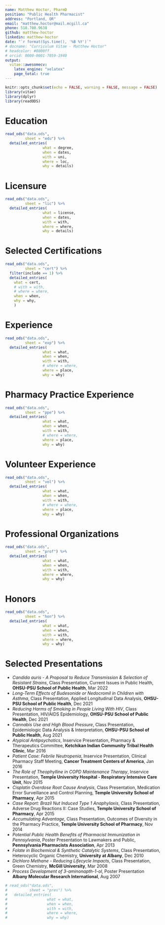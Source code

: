 ```yaml
---
name: Matthew Hoctor, PharmD
position: "Public Health Pharmacist"
address: "Portland, OR"
email: "matthew.hoctor@mail.mcgill.ca"
phone: 518.708.9638
github: matthew-hoctor
linkedin: matthew-hoctor
date: "`r format(Sys.time(), '%B %Y')`"
# docname: "Curriculum Vitae - Matthew Hoctor"
# headcolor: #8000ff
# orcid: 0000-0001-7059-1940
output: 
  vitae::awesomecv:
    latex_engine: "xelatex"
    page_total: true
---
```


```r
knitr::opts_chunk$set(echo = FALSE, warning = FALSE, message = FALSE)
library(vitae)
library(dplyr)
library(readODS)
```

# Education

```r
read_ods("data.ods",
         sheet = "edu") %>%
  detailed_entries(
                 what = degree,
                 when = dates,
                 with = uni,
                 where = loc,
                 why = details)
```

# Licensure

```r
read_ods("data.ods",
         sheet = "lic") %>%
  detailed_entries(
                 what = license,
                 when = dates,
                 with = with,
                 where = where,
                 why = details)
```

# Selected Certifications

```r
read_ods("data.ods",
         sheet = "cert") %>%
  filter(include == 1) %>%
  detailed_entries(
    what = cert,
    # with = with,
    # where = where,
    when = when,
    why = why,
    )
```

# Experience

```r
read_ods("data.ods",
         sheet = "exp") %>%
  detailed_entries(
                 what = what,
                 when = when,
                 with = with,
                 # where = where,
                 where = place,
                 why = why)
```

\pagebreak

# Pharmacy Practice Experience

```r
read_ods("data.ods",
         sheet = "ppe") %>%
  detailed_entries(
                 what = what,
                 when = when,
                 with = with,
                 # where = where,
                 where = place,
                 why = why)
```

\pagebreak

# Volunteer Experience

```r
read_ods("data.ods",
         sheet = "vol") %>%
  detailed_entries(
                 what = what,
                 when = when,
                 with = with,
                 # where = where,
                 where = place,
                 why = why)
```


# Professional Organizations

```r
read_ods("data.ods",
         sheet = "prof") %>%
  detailed_entries(
                 what = what,
                 when = when,
                 with = with,
                 where = where,
                 why = why)
```

# Honors

```r
read_ods("data.ods",
         sheet = "hon") %>%
  detailed_entries(
                 what = what,
                 when = when,
                 with = with,
                 where = where,
                 why = why)
```

\pagebreak

# Selected Presentations

 * *Candida auris - A Proposal to Reduce Transmission & Selection of Resistant Strains*, Class Presentation, Current Issues in Public Health, **OHSU-PSU School of Public Health**, Mar 2022
 * *Long-Term Effects of Budesonide or Nedocromil in Children with Asthma*, Class Presentation, Applied Longitudinal Data Analysis, **OHSU-PSU School of Public Health**, Dec 2021
 * *Reducing Harms of Smoking in People Living With HIV*, Class Presentation, HIV/AIDS Epidemiology, **OHSU-PSU School of Public Health**, Dec 2021
 * *Cannabis Use and High Blood Pressure*, Class Presentation, Epidemiologic Data Analysis & Interpretation, **OHSU-PSU School of Public Health**, Aug 2021
 * *Atypical Antipsychotics*, Inservice Presentation, Pharmacy & Therapeutics Committee, **Ketchikan Indian Community Tribal Health Clinic**, Mar 2016
 * *Patient Case: Febrile Neutropenia*, Inservice Presentation, Clinical Pharmacy Staff Meeting, **Cancer Treatment Centers of America**, Jan 2016
 * *The Role of Theophylline in COPD Maintenance Therapy*, Inservice Presentation, **Temple University Hospital - Respiratory Intensive Care Unit**, Nov 2015
 * *Cisplatin Overdose Root Cause Analysis*, Class Presentation, Medication Error Surveillance and Control Planning, **Temple University School of Pharmacy**, Apr 2015
 * *Case Report: Brazil Nut Induced Type 1 Anaphylaxis*, Class Presentation, Adverse Drug Reactions II: Case Studies, **Temple University School of Pharmacy**, Apr 2015
 * *Accumulating Advantage*, Class Presentation, Outcomes of Diversity in the Pharmacy Practice, **Temple University School of Pharmacy**, Nov 2014
 * *Potential Public Health Benefits of Pharmacist Immunization in Pennsylvania*, Poster Presentation to Lawmakers and Public, **Pennsylvania Pharmacists Association**, Apr 2013
 * *Folate in Biochemical & Synthetic Catalytic Systems*, Class Presentation, Heterocyclic Organic Chemistry, **University at Albany**, Dec 2010
 * *Dichloro Methane - Reducing Lifecycle Impacts*, Class Presentation, Green Chemistry, **McGill University**, Mar 2008
 * *Process Development of 3-aminonapth-1-ol*, Poster Presentation **Albany Molecular Research International**, Aug 2007

```r
# read_ods("data.ods", 
#          sheet = "pres") %>%
#   detailed_entries(
#                  what = what,
#                  when = when,
#                  with = with,
#                  where = where,
#                  why = why)
```